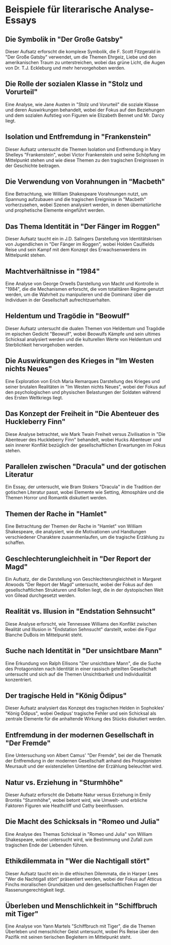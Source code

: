 # Beispiele für literarische Analyse-Essays


<div style={{ width: "100%", padding: 20, height: "70vh" }}>
  <Chat
    welcome={"Hallo, über welche Art von Beispielen möchtest du diskutieren oder Informationen erhalten?"}
    teacherName={"Alex"}
    systemPrompt={"Bitte helfe diesem Benutzer, die gewünschten Essay-Beispiele zu finden!"}
  />
</div>

## Die Symbolik in "Der Große Gatsby"

Dieser Aufsatz erforscht die komplexe Symbolik, die F. Scott Fitzgerald in "Der Große Gatsby" verwendet, um die Themen Ehrgeiz, Liebe und den amerikanischen Traum zu unterstreichen, wobei das grüne Licht, die Augen von Dr. T.J. Eckleburg und mehr hervorgehoben werden.

## Die Rolle der sozialen Klasse in "Stolz und Vorurteil"

Eine Analyse, wie Jane Austen in "Stolz und Vorurteil" die soziale Klasse und deren Auswirkungen behandelt, wobei der Fokus auf den Beziehungen und dem sozialen Aufstieg von Figuren wie Elizabeth Bennet und Mr. Darcy liegt.

## Isolation und Entfremdung in "Frankenstein"

Dieser Aufsatz untersucht die Themen Isolation und Entfremdung in Mary Shelleys "Frankenstein", wobei Victor Frankenstein und seine Schöpfung im Mittelpunkt stehen und wie diese Themen zu den tragischen Ereignissen in der Geschichte beitragen.

## Die Verwendung von Vorahnungen in "Macbeth"

Eine Betrachtung, wie William Shakespeare Vorahnungen nutzt, um Spannung aufzubauen und die tragischen Ereignisse in "Macbeth" vorherzusehen, wobei Szenen analysiert werden, in denen übernatürliche und prophetische Elemente eingeführt werden.

## Das Thema Identität in "Der Fänger im Roggen"

Dieser Aufsatz taucht ein in J.D. Salingers Darstellung von Identitätskrisen von Jugendlichen in "Der Fänger im Roggen", wobei Holden Caulfields Reise und sein Kampf mit dem Konzept des Erwachsenwerdens im Mittelpunkt stehen.

## Machtverhältnisse in "1984"

Eine Analyse von George Orwells Darstellung von Macht und Kontrolle in "1984", die die Mechanismen erforscht, die vom totalitären Regime genutzt werden, um die Wahrheit zu manipulieren und die Dominanz über die Individuen in der Gesellschaft aufrechtzuerhalten.

## Heldentum und Tragödie in "Beowulf"

Dieser Aufsatz untersucht die dualen Themen von Heldentum und Tragödie im epischen Gedicht "Beowulf", wobei Beowulfs Kämpfe und sein ultimes Schicksal analysiert werden und die kulturellen Werte von Heldentum und Sterblichkeit hervorgehoben werden.

## Die Auswirkungen des Krieges in "Im Westen nichts Neues"

Eine Exploration von Erich Maria Remarques Darstellung des Krieges und seiner brutalen Realitäten in "Im Westen nichts Neues", wobei der Fokus auf den psychologischen und physischen Belastungen der Soldaten während des Ersten Weltkriegs liegt.

## Das Konzept der Freiheit in "Die Abenteuer des Huckleberry Finn"

Diese Analyse betrachtet, wie Mark Twain Freiheit versus Zivilisation in "Die Abenteuer des Huckleberry Finn" behandelt, wobei Hucks Abenteuer und sein innerer Konflikt bezüglich der gesellschaftlichen Erwartungen im Fokus stehen.

## Parallelen zwischen "Dracula" und der gotischen Literatur

Ein Essay, der untersucht, wie Bram Stokers "Dracula" in die Tradition der gotischen Literatur passt, wobei Elemente wie Setting, Atmosphäre und die Themen Horror und Romantik diskutiert werden.

## Themen der Rache in "Hamlet"

Eine Betrachtung der Themen der Rache in "Hamlet" von William Shakespeare, die analysiert, wie die Motivationen und Handlungen verschiedener Charaktere zusammenlaufen, um die tragische Erzählung zu schaffen.

## Geschlechterungleichheit in "Der Report der Magd"

Ein Aufsatz, der die Darstellung von Geschlechterungleichheit in Margaret Atwoods "Der Report der Magd" untersucht, wobei der Fokus auf den gesellschaftlichen Strukturen und Rollen liegt, die in der dystopischen Welt von Gilead durchgesetzt werden.

## Realität vs. Illusion in "Endstation Sehnsucht"

Diese Analyse erforscht, wie Tennessee Williams den Konflikt zwischen Realität und Illusion in "Endstation Sehnsucht" darstellt, wobei die Figur Blanche DuBois im Mittelpunkt steht.

## Suche nach Identität in "Der unsichtbare Mann"

Eine Erkundung von Ralph Ellisons "Der unsichtbare Mann", die die Suche des Protagonisten nach Identität in einer rassisch geteilten Gesellschaft untersucht und sich auf die Themen Unsichtbarkeit und Individualität konzentriert.

## Der tragische Held in "König Ödipus"

Dieser Aufsatz analysiert das Konzept des tragischen Helden in Sophokles' "König Ödipus", wobei Oedipus' tragische Fehler und sein Schicksal als zentrale Elemente für die anhaltende Wirkung des Stücks diskutiert werden.

## Entfremdung in der modernen Gesellschaft in "Der Fremde"

Eine Untersuchung von Albert Camus' "Der Fremde", bei der die Thematik der Entfremdung in der modernen Gesellschaft anhand des Protagonisten Meursault und der existenziellen Untertöne der Erzählung beleuchtet wird.

## Natur vs. Erziehung in "Sturmhöhe"

Dieser Aufsatz erforscht die Debatte Natur versus Erziehung in Emily Brontës "Sturmhöhe", wobei betont wird, wie Umwelt- und erbliche Faktoren Figuren wie Heathcliff und Cathy beeinflussen.

## Die Macht des Schicksals in "Romeo und Julia"

Eine Analyse des Themas Schicksal in "Romeo und Julia" von William Shakespeare, wobei untersucht wird, wie Bestimmung und Zufall zum tragischen Ende der Liebenden führen.

## Ethikdilemmata in "Wer die Nachtigall stört"

Dieser Aufsatz taucht ein in die ethischen Dilemmata, die in Harper Lees "Wer die Nachtigall stört" präsentiert werden, wobei der Fokus auf Atticus Finchs moralischen Grundsätzen und den gesellschaftlichen Fragen der Rassenungerechtigkeit liegt.

## Überleben und Menschlichkeit in "Schiffbruch mit Tiger"

Eine Analyse von Yann Martels "Schiffbruch mit Tiger", die die Themen Überleben und menschlicher Geist untersucht, wobei Pis Reise über den Pazifik mit seinen tierischen Begleitern im Mittelpunkt steht.

